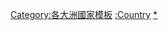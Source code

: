 {{Catnav|頁面分類|地理|地理模板|大洲模板|各大洲國家模板}}
{{Catnav|頁面分類|地理|地理模板|大洲模板|亚洲模板}}
{{Catnav|頁面分類|地理|区域地理|大洲|亞洲|亚洲模板}}

[[Category:各大洲國家模板|Category:各大洲國家模板]]
[[Category:亞洲模板|:Country]]
[[Category:亞洲國家|*]]